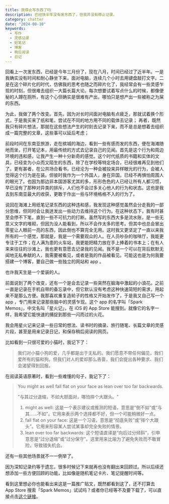```yaml
---
title: 我停止写东西了吗
description: 已经快半年没有发东西了，但我并没有停止记录。
category: chatter
date: "2024-08-10"
keywords:
  - 写作
  - 灵感记录
  - 短笔记
  - 博客
  - 稍后阅读
  - 日记
---
```


回看上一次发东西，已经是今年三月份了，现在八月，时间已经过了近半年。一是我确实没有时间和耐心静坐下来，面对电脑，连续几个小时去用键盘敲打文字。二是在这个碎片化的时代，仿佛我的思考也随之而碎片化了，我经常会有一些灵感乍现的时刻，但很难去组织一大篇长篇大论。每次想要试着写点什么的时候，都像便秘的人蹲在厕所，有这个心但确实是很难有产出，哪怕只是想产出一些被称之为屎的东西。

为此，我做了两个改变。首先，因为对长时间面对电脑有点疲乏，那就试着换个形式，于是我买来了纸和笔，尝试在不同的地方用不同的载体去记录；
再者，既然我只有碎片想法，那就在这些想法产生的时刻去记录下来，而不是总是想着去组织成一篇完整的文章，这些事可以延后考虑；

前段时间在东南亚旅游，走在槟城的海边，看到一些有感而发的东西，便在海滩随地而坐，打开笔记本，用最传统的方式去记录自己的见闻。首先是这个行为和周边环境的违和感，让我产生一种十分新奇的感觉。这个时代纸质的书籍和实体的文具，已经变为小众而又陌生的东西，除了在学校等特定场合，已经很难再见到他们了。更有甚者，在公共场合看书，已经沦为一种会被投来异样眼光的行为，会被人觉得这个行为是在装。但彼时我作为一个外国人，身在异国，已经不再惧怕周围人的眼光了。也因为那边非本国游客尤其的多，形形色色的人已经让所有人都习惯，早已没有了那种对异类的排斥，人们也不会过多关心他人的行为和状态。这也是我去到东南亚最大的收获，更敢于作出一些与环境格格不入的行为了。

说回在海滩上用纸笔记录东西的这种违和感，我发现这种感觉虽然会分走我的一部分思维，但同时会让我迸发出一些动力去维持这个行为。在这种状态下，我有时甚至会停不下笔，直到一些不可抗力的打断。虽然写的东西大多是流水账，是一些无意义文字的堆砌，但因为没人能看到，所以不会作太多的思考。但其中也总会冒出零星让人眼前一亮的东西，因此倒也不算完全无用。这时我又更坚定了一直以来我所有的一个感觉，那就是，我是一个需要观众的人。在人员吵杂的咖啡厅，我能更专注于工作；在人满为患的火车站，我更能把精力放在手上捧着的书本上；在有人来来往往的沙滩上，我也更有意愿去记录我的见闻。我不是一个可以在背后默默无闻地无私奉献的人，我需要被看见，或者是我的作品被看见。可能这也是为何我要搭建一个博客，要自己做一些独立的网站和 app 。

也许我天生是一个爱装的人。

前面说到了两个改变，还有一个是会去记录一些突然在脑海中激起的小浪花。之前一直是记录在手机自带的备忘录中，但它默认没有考虑这种快速简短的需求，用起来不是那么方便。我那喜欢重复造轮子的性格又开始发作了，于是我又自己写一个 app ，专门用来记录那些脑中的灵感乍现。这个 app 的名字叫「Spark Memos」，中文名叫「星火记」，在 iOS 的 App Store 能搜到。就像它的名字一样，我希望它能快速的捕捉到那些一闪而过的火花。

我会用星火记来记录一些日常的想法、读书时的摘录、旅行随笔、长篇文章的灵感片段，甚至是用来记录日记，和保存稍后阅读的网页。

比如看到一只很可爱的小猫时，我记下了：

> 我们对小猫小狗的爱，几乎都是出于无私的。我们愿意不带任何偏见，我们爱所有的猫和狗。但我们对人的爱却那么吝啬，我们会提出各种要求、我们会渴望得到回报。

在阅读英语原著时，看到一些难懂的句子，我记下了：

> You might as well fall flat on your face as lean over too far backwards.
>
> "与其过分退缩，不如大胆面对，哪怕摔个大跟头。"
>
> 1. might as well: 这是一个表示建议或推测的短语，意思是“倒不如”或“与其……不如”。它用来表示两个选择都不好，但一个可能稍微好一点。
> 2. fall flat on your face: 这是一个习语，意思是“彻底失败”或“摔个大跟头”。它用来形容某人尝试某事却完全失败的情景。
> 3. lean over too far backwards: 这个短语直译是“向后过分倾斜”，引申意思是“过分退缩”或“过分保守”。这里用来比喻为了避免失败而不敢冒险，导致错失机会。

还有一些其他场景就不一一例举了。

因为深知记录约等于遗忘，很多时候记下来就再也没有翻出来回顾过。所以后续还想添加一些方便回顾的功能，比如像是随机笔记卡片、笔记提醒时间等。

看到这里想必你也能看出来这是一篇推广贴文，既然都看到这了，还不打算去 App Store 搜索「Spark Memos」试试吗？或者你已经等不及要下载了，可以直接点击[这个链接](https://weel.one/spark-ios)。
